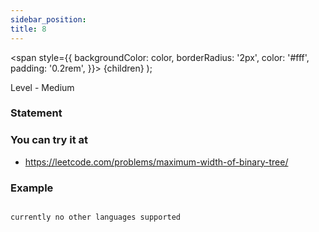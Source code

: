 ```yaml
---
sidebar_position: 
title: 8 
---
```



  <span
    style={{
      backgroundColor: color,
      borderRadius: '2px',
      color: '#fff',
      padding: '0.2rem',
    }}>
    {children}
  </span>
);

Level - <Highlight color="#fece2f">Medium</Highlight>

### Statement

>

### You can try it at

- https://leetcode.com/problems/maximum-width-of-binary-tree/

### Example

<Tabs>
<TabItem value="java" label="Java">

```js


```

</TabItem>

<TabItem value="other" label="Other">

```
currently no other languages supported
```

</TabItem>

</Tabs>